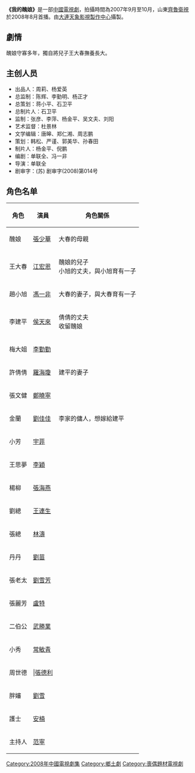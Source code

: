 {{noteTA
|T=zh-hans:我的丑娘;zh-hant:我的醜娘;
|1=zh-hans:我的丑娘;zh-hant:我的醜娘;
}}
{{電視節目信息框
| 名稱       = 我的醜娘
| 圖片 = 电视剧我的丑娘 2008.jpg
| 圖说 =电视剧海报
| 類型       = [[鄉土劇|鄉土劇]]
| 導演       = [[單聯全|單聯全]]
| 顧問       = 
| 編劇       =[[單聯全|單聯全]]、[[馮一非|馮一非]]
| 演出       = 參見演員列表
| 製作人       = 
| 標語         = 
| 國家       = {{PRC}}
| 語言       = [[國語|國語]]
| 集數       = 26集
| 每集長     = 
| 製作單位       = 
| 電視臺     = [[齊魯衛視|齊魯衛視]]
| 開始       = 2008年8月
| 結束       = 
| 官方網站   = 
}}

'''《我的醜娘》'''是一部[[中國電視劇|中國電視劇]]，拍攝時間為2007年9月至10月，山東[[齊魯衛視|齊魯衛視]]於2008年8月首播。由[[大連天象影視製作中心|大連天象影視製作中心]]攝製。

== 劇情 ==
醜娘守寡多年，獨自將兒子王大春撫養長大。

== 主创人员 ==
*出品人：周莉、杨爱英
*总监制：陈辉、李勤明、杨正才
*总策划：蒋小平、石卫平
*总制片人：石卫平
*监制：张彦、李萍、杨金平、吴文夫、刘阳
*艺术监督：杜景林
*文学编辑：唐皞、郑仁湘、周志鹏
*策划：韩松、严谨、郭美华、孙春田
*制片人：杨金平、倪鹏
*编剧：单联全、冯一非
*导演：单联全
*剧审字：(苏) 剧审字(2008)第014号

==角色名单==
{| border="1" class="wikitable"
|- 
!角色!!演員!!角色關係
|- 
|醜娘||[[張少華_(演員)|張少華]]||大春的母親
|-
|王大春||[[江宏恩|江宏恩]]||醜娘的兒子<br />小旭的丈夫，與小旭育有一子
|-
|趙小旭||[[馮一非|馮一非]]||大春的妻子，與大春育有一子
|-
|李建平||[[侯天來|侯天來]]||倩倩的丈夫<br />收留醜娘
|-
|梅大姐||[[李勤勤|李勤勤]]||
|-
|許倩倩||[[羅海瓊|羅海瓊]]||建平的妻子
|-
|張文健||[[鄭曉寧|鄭曉寧]]||
|-
|金蘭||[[劉佳佳|劉佳佳]]||李家的傭人，想嫁給建平
|-
|小芳||[[宇菲|宇菲]]||
|-
|王思夢||[[李颖_(上海)|李穎]]||
|-
|楊柳||[[張海燕|張海燕]]||
|-
|劉總||[[王連生|王連生]]||
|-
|張總||[[林濤|林濤]]||
|-
|丹丹||[[劉苗|劉苗]]||
|-
|張老太||[[劉雪芳|劉雪芳]]||
|-
|張麗芳||[[盧特|盧特]]||
|-
|二伯公||[[武勝業|武勝業]]||
|-
|小秀||[[常敏青|常敏青]]||
|-
|周世德|||[[張德利|張德利]]||
|-
|胖嬸||[[劉雪|劉雪]]||
|-
|護士||[[安楠|安楠]]||
|-
|主持人||[[范寧_(演員)|范寧]]||
|}

{{安徽卫视电视剧}}
{{DEFAULTSORT:W}}
[[Category:2008年中國電視劇集|Category:2008年中國電視劇集]]
[[Category:鄉土劇|Category:鄉土劇]]
[[Category:喪偶題材電視劇|Category:喪偶題材電視劇]]